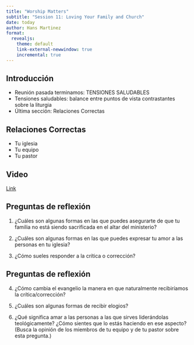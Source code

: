 ```yaml
---
title: "Worship Matters"
subtitle: "Session 11: Loving Your Family and Church"
date: today
author: Hans Martinez
format:
  revealjs: 
    theme: default
    link-external-newwindow: true
    incremental: true
---
```


## Introducción

- Reunión pasada terminamos: TENSIONES SALUDABLES
- Tensiones saludables: balance entre puntos de vista contrastantes sobre la liturgia
- Última sección: Relaciones Correctas


## Relaciones Correctas

- Tu iglesia
- Tu equipo
- Tu pastor

## Video

[Link](https://vimeo.com/223809308)

## Preguntas de reflexión


1. ¿Cuáles son algunas formas en las que puedes asegurarte de que tu familia no está siendo sacrificada en el altar del ministerio?

1. ¿Cuáles son algunas formas en las que puedes expresar tu amor a las personas en tu iglesia?

1. ¿Cómo sueles responder a la crítica o corrección?

## Preguntas de reflexión

4. ¿Cómo cambia el evangelio la manera en que naturalmente recibiríamos la crítica/corrección?

5. ¿Cuáles son algunas formas de recibir elogios?

6. ¿Qué significa amar a las personas a las que sirves liderándolas teológicamente? ¿Cómo sientes que lo estás haciendo en ese aspecto? (Busca la opinión de los miembros de tu equipo y de tu pastor sobre esta pregunta.)